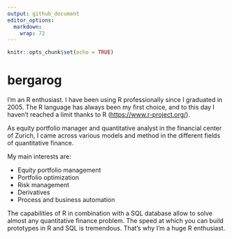 ```yaml
---
output: github_document
editor_options: 
  markdown: 
    wrap: 72
---
```


```r
knitr::opts_chunk$set(echo = TRUE)
```

# bergarog

I’m an R enthusiast. I have been using R professionally since I
graduated in 2005. The R language has always been my first choice, and
to this day I haven’t reached a limit thanks to R
(<https://www.r-project.org/>).

As equity portfolio manager and quantitative analyst in the financial
center of Zurich, I came across various models and method in the
different fields of quantitative finance.

My main interests are:

-   Equity portfolio management
-   Portfolio optimization
-   Risk management
-   Derivatives
-   Process and business automation

The capabilities of R in combination with a SQL database allow to solve
almost any quantitative finance problem. The speed at which you can
build prototypes in R and SQL is tremendous. That’s why I’m a huge R
enthusiast.
